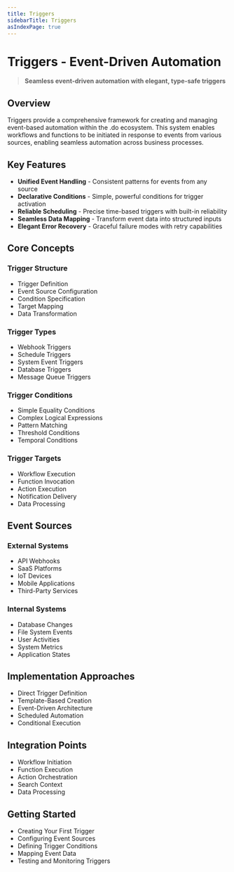 ```yaml
---
title: Triggers
sidebarTitle: Triggers
asIndexPage: true
---
```


# Triggers - Event-Driven Automation

> **Seamless event-driven automation with elegant, type-safe triggers**

## Overview

Triggers provide a comprehensive framework for creating and managing event-based automation within the .do ecosystem. This system enables workflows and functions to be initiated in response to events from various sources, enabling seamless automation across business processes.

## Key Features

- **Unified Event Handling** - Consistent patterns for events from any source
- **Declarative Conditions** - Simple, powerful conditions for trigger activation
- **Reliable Scheduling** - Precise time-based triggers with built-in reliability
- **Seamless Data Mapping** - Transform event data into structured inputs
- **Elegant Error Recovery** - Graceful failure modes with retry capabilities

## Core Concepts

### Trigger Structure

- Trigger Definition
- Event Source Configuration
- Condition Specification
- Target Mapping
- Data Transformation

### Trigger Types

- Webhook Triggers
- Schedule Triggers
- System Event Triggers
- Database Triggers
- Message Queue Triggers

### Trigger Conditions

- Simple Equality Conditions
- Complex Logical Expressions
- Pattern Matching
- Threshold Conditions
- Temporal Conditions

### Trigger Targets

- Workflow Execution
- Function Invocation
- Action Execution
- Notification Delivery
- Data Processing

## Event Sources

### External Systems

- API Webhooks
- SaaS Platforms
- IoT Devices
- Mobile Applications
- Third-Party Services

### Internal Systems

- Database Changes
- File System Events
- User Activities
- System Metrics
- Application States

## Implementation Approaches

- Direct Trigger Definition
- Template-Based Creation
- Event-Driven Architecture
- Scheduled Automation
- Conditional Execution

## Integration Points

- Workflow Initiation
- Function Execution
- Action Orchestration
- Search Context
- Data Processing

## Getting Started

- Creating Your First Trigger
- Configuring Event Sources
- Defining Trigger Conditions
- Mapping Event Data
- Testing and Monitoring Triggers
